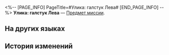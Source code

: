 <%-- [PAGE_INFO]
PageTitle=#Улика: галстук Лева#
[END_PAGE_INFO] --%>
{{Предмет Инфобокс
|id          = 140347
|Изображение = Предмет Улика- галстук Лева.png
|Тип         = Предмет миссии
|Инвентарь   = Миссии
|Редкость    = 3
|Эффект      = 
|Описание    = Превосходный галстук. На ярлычке написано: «Только для личного пользования его превосходительства господина Лева».
}}
'''Улика: галстук Лева''' — [[Предмет миссии]].

==На других языках==
{{На других языках
|en   = Evidence: Lefton's Tie
|zhs  = 证物：佐罗的领带
|zht  = 證物：佐羅的領帶
|ja   = 証拠品：ゾロのネクタイ
|ko   = 증거물: 좌나의 넥타이
|es   = Prueba: corbata de Zurdo
|fr   = Preuve&nbsp;: Cravate de Hugauche
|ru   = Улика: галстук Лева
|th   = หลักฐาน: เน็กไทของ Lefton
|vi   = Vật Chứng: Cà Vạt Của Tơi Tả
|de   = Beweisstück: Leftons Krawatte
|id   = Barang Bukti: Dasi Lefton
|pt   = Evidência: Gravata de Izquierdo
}}

==История изменений==
{{История изменений|3.5}}